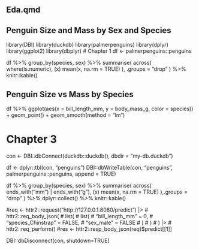 ## Eda.qmd
## Penguin Size and Mass by Sex and Species
library(DBI)
library(duckdb)
library(palmerpenguins)
library(dplyr)
library(ggplot2)
library(dbplyr)
# Chapter 1
df <- palmerpenguins::penguins
 
 
df %>%
  group_by(species, sex) %>%
  summarise(
    across(
      where(is.numeric), 
      \(x) mean(x, na.rm = TRUE)
      ), .groups = "drop"
    ) %>%
  knitr::kable()
 
## Penguin Size vs Mass by Species
 
 
df %>%
  ggplot(aes(x = bill_length_mm, y = body_mass_g, color = species)) +
  geom_point() + 
  geom_smooth(method = "lm")
 
# Chapter 3
con <- DBI::dbConnect(duckdb::duckdb(), dbdir = "my-db.duckdb")
 
df <- dplyr::tbl(con, "penguins")
DBI::dbWriteTable(con, "penguins", palmerpenguins::penguins, append = TRUE)
 
df %>%
  group_by(species, sex) %>%
  summarise(
    across(
        ends_with("mm") | ends_with("g"),
      \(x) mean(x, na.rm = TRUE)
      ),.groups = "drop"
    ) %>%
  dplyr::collect() %>%
  knitr::kable()
 
#req <- httr2::request("http://127.0.0.1:8080/predict") |>
#  httr2::req_body_json(
#   list(
#     list(
#        "bill_length_mm" = 0,
#        "species_Chinstrap" = FALSE,
#        "sex_male" = FALSE
#      )
#    )
#  ) |>
#  httr2::req_perform()
#res <- httr2::resp_body_json(req)$predict[[1]]
 
DBI::dbDisconnect(con, shutdown=TRUE)
